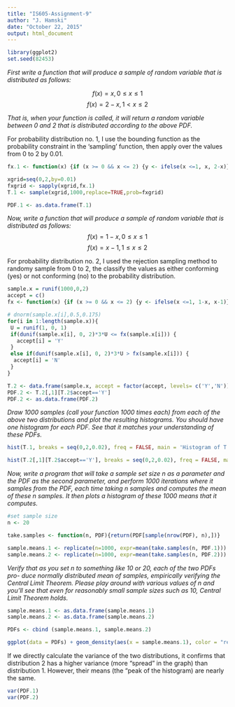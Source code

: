 ```yaml
---
title: "IS605-Assignment-9"
author: "J. Hamski"
date: "October 22, 2015"
output: html_document
---
```

```r
library(ggplot2)
set.seed(82453)
```

*First write a function that will produce a sample of random variable that is distributed as follows:*

$$ f(x)= x, 0 \leq x \leq 1$$
$$ f(x)= 2-x,1 < x \leq 2 $$

*That is, when your function is called, it will return a random variable between 0 and 2 that is distributed according to the above PDF.*

For probability distribution no. 1, I use the bounding function as the probability constraint in the 'sampling' function, then apply over the values from 0 to 2 by 0.01. 
```r
fx.1 <- function(x) {if (x >= 0 && x <= 2) {y <- ifelse(x <=1, x, 2-x)} else {y <- 0}}

xgrid=seq(0,2,by=0.01)
fxgrid <- sapply(xgrid,fx.1)
T.1 <- sample(xgrid,1000,replace=TRUE,prob=fxgrid)

PDF.1 <- as.data.frame(T.1)
```

*Now, write a function that will produce a sample of random variable that is distributed as follows:*
$$f(x) = 1-x, 0 \leq x \leq 1$$
$$f(x) = x-1, 1 \leq x \leq 2$$

For probability distribution no. 2, I used the rejection sampling method to randomy sample from 0 to 2, the classify the values as either conforming (yes) or not conforming (no) to the probability distribution. 
```r
sample.x = runif(1000,0,2)
accept = c()
fx <- function(x) {if (x >= 0 && x <= 2) {y <- ifelse(x <=1, 1-x, x-1)} else {y <- 0}}

# dnorm(sample.x[i],0.5,0.175)
for(i in 1:length(sample.x)){
 U = runif(1, 0, 1)
 if(dunif(sample.x[i], 0, 2)*3*U <= fx(sample.x[i])) {
   accept[i] = 'Y'
 }
 else if(dunif(sample.x[i], 0, 2)*3*U > fx(sample.x[i])) {
  accept[i] = 'N'
 }
}

T.2 <- data.frame(sample.x, accept = factor(accept, levels= c('Y','N')))
PDF.2 <- T.2[,1][T.2$accept=='Y']
PDF.2 <- as.data.frame(PDF.2)
```


*Draw 1000 samples (call your function 1000 times each) from each of the above two distributions and plot the resulting histograms. You should have one histogram for each PDF. See that it matches your understanding of these PDFs.*
```r
hist(T.1, breaks = seq(0,2,0.02), freq = FALSE, main = 'Histogram of T.1', xlab = 'X')

hist(T.2[,1][T.2$accept=='Y'], breaks = seq(0,2,0.02), freq = FALSE, main = 'Histogram of T.2', xlab = 'X')
```

*Now, write a program that will take a sample set size n as a parameter and the PDF as the second parameter, and perform 1000 iterations where it samples from the PDF, each time taking n samples and computes the mean of these n samples. It then plots a histogram of these 1000 means that it computes.*
```r
#set sample size
n <- 20

take.samples <- function(n, PDF){return(PDF[sample(nrow(PDF), n),])}

sample.means.1 <- replicate(n=1000, expr=mean(take.samples(n, PDF.1)))
sample.means.2 <- replicate(n=1000, expr=mean(take.samples(n, PDF.2)))
```

*Verify that as you set n to something like 10 or 20, each of the two PDFs pro- duce normally distributed mean of samples, empirically verifying the Central Limit Theorem. Please play around with various values of n and you’ll see that even for reasonably small sample sizes such as 10, Central Limit Theorem holds.*
```r
sample.means.1 <- as.data.frame(sample.means.1)
sample.means.2 <- as.data.frame(sample.means.2)

PDFs <- cbind (sample.means.1, sample.means.2)

ggplot(data = PDFs) + geom_density(aes(x = sample.means.1), color = "red") + geom_density(aes(x = sample.means.2), color = "blue") + xlab("Value")
```
  
If we directly calculate the variance of the two distributions, it confirms that distribution 2 has a higher variance (more "spread" in the graph) than distribution 1. However, their means (the "peak of the histogram) are nearly the same. 
```r
var(PDF.1)
var(PDF.2)
```
